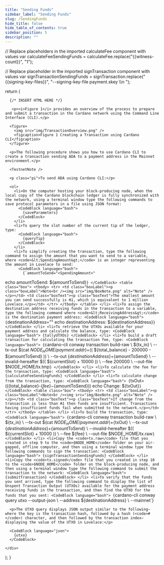 ```yaml
---
title: "Sending Funds"
sidebar_label: "Sending Funds"
slug: /SendingFunds
hide_title: false
hide_table_of_contents: true
sidebar_position: 5
description: ""
---
```






  // Replace placeholders in the imported calculateFee component with values
  var calculateFeeSendingFunds = calculateFee.replace("{{witness-count}}", "1");

  // Replace placeholder in the imported signTransaction component with values
  var signTransactionSendingFunds = signTransaction.replace("{{signing-key-files}}", "--signing-key-file payment.skey \\\n  ");

  return (
    <div>

      {/* INSERT HTML HERE */}

       <p><i>Figure 1</i> provides an overview of the process to prepare and submit a transaction in the Cardano network using the Command Line Interface (CLI).</p>

      <figure>
        <img src="img/TransactionOverview.png" />
        <figcaption>Figure 1 Creating a Transaction using Cardano CLI</figcaption>
      </figure>

      <p>The following procedure shows you how to use Cardano CLI to create a transaction sending ADA to a payment address in the Mainnet environment.</p>

      <TestnetNote />

      <p class="pi">To send ADA using Cardano CLI:</p>

      <ol>
        <li>On the computer hosting your block-producing node, when the local copy of the Cardano blockchain ledger is fully synchronized with the network, using a terminal window type the following commands to save protocol parameters in a file using JSON format:
          <CodeBlock language="bash">
            {saveParameters}
          </CodeBlock>
        </li>
        <li>To query the slot number of the current tip of the ledger, type:
          <CodeBlock language="bash">
            {queryTip}
          </CodeBlock>
        </li>
        <li>To simplify creating the transaction, type the following command to assign the amount that you want to send to a variable, where <code>&lt;SpendingAmount&gt;</code> is an integer representing the amount in Lovelace to send:
          <CodeBlock language="bash">
            {`amountToSend="<SpendingAmount>"
echo amountToSend: $\{amountToSend\}`}
          </CodeBlock>
          <table class="box">
            <tbody>
              <tr>
                <td class="boxLabel"><p class="boxLabel">Note<br /><img src="img/BoxNote.png" alt="Note" /></p></td>
                <td class="boxText"><p class="boxText">The smallest amount you can send successfully is ₳1, which is equivalent to 1 million Lovelace.</p></td>
              </tr>
            </tbody>
          </table>
        </li>
        <li>To assign the destination address receiving funds in the transaction to a variable, type the following command where <code>&lt;ReceivingAddress&gt;</code> is the destination payment address:
          <CodeBlock language="bash">
            {`destinationAddress="<ReceivingAddress>"
echo destinationAddress: $\{destinationAddress\}`}
          </CodeBlock>
        </li>
        <li>To retrieve the UTXOs available for your payment address and calculate the balance, type:
          <CodeBlock language="bash">
            {tallyUTXOs}
          </CodeBlock>
        </li>
        <li>To build a draft transaction for calculating the transaction fee, type:
          <CodeBlock language="bash">
            {`cardano-cli conway transaction build-raw \\
$\{tx_in\} \\
  --tx-out $(cat $NODE_HOME/payment.addr)+$(( $\{total_balance\} - 200000 - $\{amountToSend\} )) \\
  --tx-out $\{destinationAddress\}+$\{amountToSend\} \\
  --invalid-hereafter $(( $\{currentSlot\} + 10000 )) \\
  --fee 200000 \\
  --out-file $NODE_HOME/tx.tmp`}
          </CodeBlock>
        </li>
        <li>To calculate the fee for the transaction, type:
          <CodeBlock language="bash">
            {calculateFeeSendingFunds}
          </CodeBlock>
        </li>
        <li>To calculate change from the transaction, type:
          <CodeBlock language="bash">
            {`txOut=$(($\{total_balance\}-$\{fee\}-$\{amountToSend\}))
echo Change: $\{txOut\}`}
          </CodeBlock>
          <table class="box">
            <tbody>
              <tr>
                <td class="boxLabel"><p class="boxLabel">Note<br /><img src="img/BoxNote.png" alt="Note" /></p></td>
                <td class="boxText"><p class="boxText">If change from the transaction is less than ₳1 then funds are insufficient. Transactions having insufficient funds fail when submitted to the network.</p></td>
              </tr>
            </tbody>
          </table>
        </li>
        <li>To build the transaction, type:
          <CodeBlock language="bash">
            {`cardano-cli conway transaction build-raw \\
$\{tx_in\} \\
  --tx-out $(cat $NODE_HOME/payment.addr)+$\{txOut\} \\
  --tx-out $\{destinationAddress\}+$\{amountToSend\} \\
  --invalid-hereafter $(( $\{currentSlot\} + 10000 )) \\
  --fee $\{fee\} \\
  --out-file $NODE_HOME/tx.raw`}
          </CodeBlock>
        </li>
        <li>Copy the <code>tx.raw</code> file that you created in step 9 to the <code>$NODE_HOME</code> folder on your air-gapped, offline computer, and then using a terminal window type the following commands to sign the transaction:
          <CodeBlock language="bash">
            {signTransactionSendingFunds}
          </CodeBlock>
        </li>
        <li>Copy the <code>tx.signed</code> file that you created in step 10 to the <code>$NODE_HOME</code> folder on the block-producing node, and then using a terminal window type the following command to submit the transaction to the network:
          <CodeBlock language="bash">
            {submitTransaction}
          </CodeBlock>
        </li>
        <li>To verify that the funds you sent arrived, type the following command to display the list of Unspent Transaction Output (UTXOs) available for the payment address receiving funds in the transaction, and then find the UTXO for the funds that you sent:
          <CodeBlock language="bash">
            {`cardano-cli conway query utxo --output-json \\
  --address $\{destinationAddress\} \\
  --mainnet`}
          </CodeBlock>
        </li>
      </ol>

      <p>The UTXO query displays JSON output similar to the following—where the key is the transaction hash, followed by a hash (<code>#</code>) character, and then followed by the transaction index—displaying the value of the UTXO in Lovelace:</p>

      <CodeBlock language="json">
        {utxo}
      </CodeBlock>

    </div>
  );
}

<HTMLContent />

